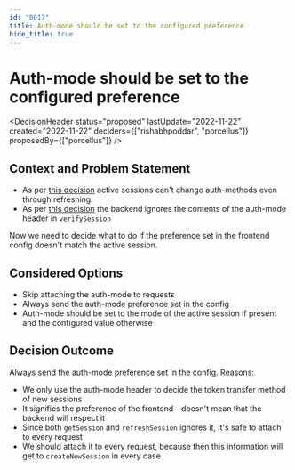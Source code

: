 ```yaml
---
id: "0017"
title: Auth-mode should be set to the configured preference
hide_title: true
---
```



# Auth-mode should be set to the configured preference

<DecisionHeader status="proposed" lastUpdate="2022-11-22" created="2022-11-22" deciders={["rishabhpoddar", "porcellus"]} proposedBy={["porcellus"]} />

## Context and Problem Statement

- As per [this decision](./0008) active sessions can't change auth-methods even through refreshing.
- As per [this decision](./0007) the backend ignores the contents of the auth-mode header in `verifySession`

Now we need to decide what to do if the preference set in the frontend config doesn't match the active session.

## Considered Options

* Skip attaching the auth-mode to requests
* Always send the auth-mode preference set in the config
* Auth-mode should be set to the mode of the active session if present and the configured value otherwise

## Decision Outcome

Always send the auth-mode preference set in the config. Reasons:
- We only use the auth-mode header to decide the token transfer method of new sessions
- It signifies the preference of the frontend - doesn't mean that the backend will respect it
- Since both `getSession` and `refreshSession` ignores it, it's safe to attach to every request
- We should attach it to every request, because then this information will get to `createNewSession` in every case